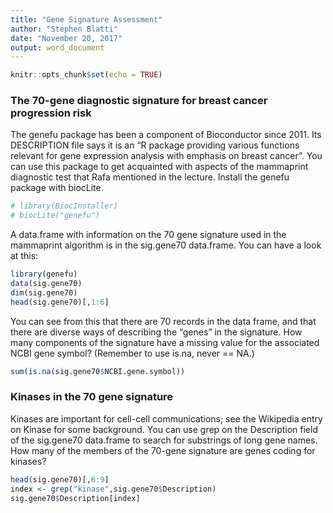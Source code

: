 ```yaml
---
title: "Gene Signature Assessment"
author: "Stephen Blatti"
date: "November 20, 2017"
output: word_document
---
```


```r
knitr::opts_chunk$set(echo = TRUE)
```
###  The 70-gene diagnostic signature for breast cancer progression risk

The genefu package has been a component of Bioconductor since 2011. Its DESCRIPTION file says it is an "R package providing various functions relevant for gene expression analysis with emphasis on breast cancer". You can use this package to get acquainted with aspects of the mammaprint diagnostic test that Rafa mentioned in the lecture. Install the genefu package with biocLite.
```r
# library(BiocInstaller)
# biocLite("genefu")
```
A data.frame with information on the 70 gene signature used in the mammaprint algorithm is in the sig.gene70 data.frame. You can have a look at this:
```r
library(genefu)
data(sig.gene70)
dim(sig.gene70)
head(sig.gene70)[,1:6]
```
You can see from this that there are 70 records in the data frame, and that there are diverse ways of describing the "genes" in the signature.
How many components of the signature have a missing value for the associated NCBI gene symbol? (Remember to use is.na, never == NA.)
```r
sum(is.na(sig.gene70$NCBI.gene.symbol))
```
###  Kinases in the 70 gene signature

Kinases are important for cell-cell communications; see the Wikipedia entry on Kinase for some background.
You can use grep on the Description field of the sig.gene70 data.frame to search for substrings of long gene names. How many of the members of the 70-gene signature are genes coding for kinases?
```r
head(sig.gene70)[,6:9]
index <- grep("kinase",sig.gene70$Description)
sig.gene70$Description[index]
```